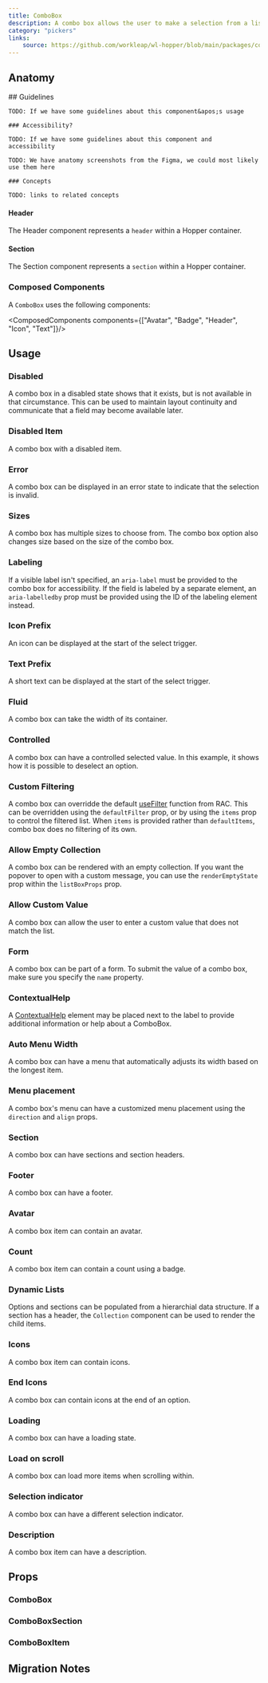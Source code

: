```yaml
---
title: ComboBox
description: A combo box allows the user to make a selection from a list of suggested, likely or desired values.
category: "pickers"
links:
    source: https://github.com/workleap/wl-hopper/blob/main/packages/components/src/combobox/src/ComboBox.tsx
---
```


<Example src="combobox/docs/preview" isOpen />

## Anatomy

<FeatureFlag flag="next">
    ## Guidelines

    TODO: If we have some guidelines about this component&apos;s usage

    ### Accessibility?

    TODO: If we have some guidelines about this component and accessibility
</FeatureFlag>

<FeatureFlag flag="rc">

    TODO: We have anatomy screenshots from the Figma, we could most likely use them here

    ### Concepts

    TODO: links to related concepts
</FeatureFlag>

#### Header

The Header component represents a `header` within a Hopper container.

#### Section

The Section component represents a `section` within a Hopper container.

### Composed Components

A `ComboBox` uses the following components:

<ComposedComponents components={["Avatar", "Badge", "Header", "Icon", "Text"]}/>

## Usage

### Disabled

A combo box in a disabled state shows that it exists, but is not available in that circumstance. This can be used to maintain layout continuity and communicate that a field may become available later.

<Example src="combobox/docs/disabled" />

### Disabled Item

A combo box with a disabled item.

<Example src="combobox/docs/combobox-option/disabled" />

### Error
A combo box can be displayed in an error state to indicate that the selection is invalid.

<Example src="combobox/docs/error" />

### Sizes
A combo box has multiple sizes to choose from.
The combo box option also changes size based on the size of the combo box.

<Example src="combobox/docs/sizes" />

### Labeling
If a visible label isn't specified, an `aria-label` must be provided to the combo box for accessibility. If the field is labeled by a separate element, an `aria-labelledby` prop must be provided using the ID of the labeling element instead.

<Example src="combobox/docs/labeling" />

### Icon Prefix
An icon can be displayed at the start of the select trigger.

<Example src="combobox/docs/iconPrefix" />

### Text Prefix
A short text can be displayed at the start of the select trigger.

<Example src="combobox/docs/textPrefix" />

### Fluid
A combo box can take the width of its container.

<Example src="combobox/docs/fluid" />

### Controlled
A combo box can have a controlled selected value. In this example, it shows how it is possible to deselect an option.

<Example src="combobox/docs/controlled" />

### Custom Filtering
A combo box can overridde the default [useFilter](https://react-spectrum.adobe.com/react-aria/useFilter.html) function from RAC. This can be overridden using the `defaultFilter` prop, or by using the `items` prop to control the filtered list. When `items` is provided rather than `defaultItems`, combo box does no filtering of its own.

<Example src="combobox/docs/customFiltering" />

### Allow Empty Collection

A combo box can be rendered with an empty collection. If you want the popover to open with a custom message, you can use the `renderEmptyState` prop within the `listBoxProps` prop.

<Example src="combobox/docs/allowEmptyCollection" />

### Allow Custom Value

A combo box can allow the user to enter a custom value that does not match the list.

<Example src="combobox/docs/allowCustomValue" />

### Form
A combo box can be part of a form. To submit the value of a combo box, make sure you specify the `name` property.

<Example src="combobox/docs/form" />

### ContextualHelp

A [ContextualHelp](/components/ContextualHelp) element may be placed next to the label to provide additional information or help about a ComboBox.

<Example src="combobox/docs/ContextualHelp" />

### Auto Menu Width

A combo box can have a menu that automatically adjusts its width based on the longest item.

<Example src="combobox/docs/combobox-option/autoMenuWidth" />

### Menu placement

A combo box's menu can have a customized menu placement using the `direction` and `align` props.

<Example src="combobox/docs/combobox-option/menuPlacement" />

### Section

A combo box can have sections and section headers.

<Example src="combobox/docs/combobox-option/section" />

### Footer

A combo box can have a footer.

<Example src="combobox/docs/combobox-option/footer" />

### Avatar

A combo box item can contain an avatar.

<Example src="combobox/docs/combobox-option/avatar" />

### Count

A combo box item can contain a count using a badge.

<Example src="combobox/docs/combobox-option/count" />

### Dynamic Lists

Options and sections can be populated from a hierarchial data structure.
If a section has a header, the `Collection` component can be used to render the child items.

<Example src="combobox/docs/combobox-option/dynamicLists" />

### Icons

A combo box item can contain icons.

<Example src="combobox/docs/combobox-option/icons" />

### End Icons

A combo box can contain icons at the end of an option.

<Example src="combobox/docs/combobox-option/endIcons" />

### Loading

A combo box can have a loading state.

<Example src="combobox/docs/combobox-option/loading" />

### Load on scroll

A combo box can load more items when scrolling within.

<Example src="combobox/docs/combobox-option/loadOnScroll" />

### Selection indicator

A combo box can have a different selection indicator.

<Example src="combobox/docs/combobox-option/selectionIndicator" />

### Description

A combo box item can have a description.

<Example src="combobox/docs/combobox-option/description" />

## Props

### ComboBox

<PropTable component="ComboBox" />

### ComboBoxSection

<PropTable component="ListBoxSection" />

### ComboBoxItem

<PropTable component="ListBoxItem" />

## Migration Notes

<MigrateGuide src="combobox/docs/migration-notes" />
